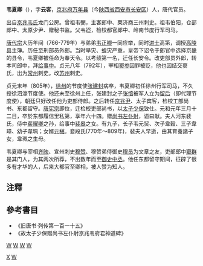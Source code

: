 '''韦夏卿'''（{{bd|743年||806年|catIdx=W}}），字'''云客'''，[[京兆府|京兆府]][[万年县_(北周)|万年县]]（今[[陕西省|陕西省]][[西安市|西安市]][[长安区_(西安市)|长安区]]）人，唐代官员。

出自[[京兆韦氏|京兆韦氏]]龙门公房。曾祖韦弼，主客郎中、莱济商三州刺史。祖韦伯阳，仓部郎中、太原少尹、赠秘书监。父韦迢，检校都官郎中、岭南节度行军司马。

[[唐代宗|唐代宗]]大历年间（766-779年）与弟弟[[韦正卿|韦正卿]]一同应举，同时[[进士|进士]]高第，调授[[高陵县|高陵县]]主簿。历任至刑部员外郎。当时旱灾、蝗灾严重，皇帝下诏令于郎官中选择京畿的县令，韦夏卿被任命为奉天令。以考绩第一名，迁任长安令。改吏部员外郎，转本司郎中，拜[[给事中|给事中]]。贞元八年（792年），宰相[[窦参|窦参]]因罪被贬，他也因结交窦氏，出为[[常州|常州]]刺史。改[[苏州|苏州]]刺史。

贞元末年（805年），[[徐州|徐州]]的节度使[[张建封|张建封]]病卒，韦夏卿初任徐州行军司马，不久授徐泗濠节度使。他还未至徐州上任，张建封之子[[张愔|张愔]]被军人立为[[留后|留后]]（即代理节度使），朝廷只好改任他为吏部侍郎。之后转任[[京兆尹|京兆尹]]、太子宾客，检校工部尚书、东都留守。[[唐宪宗|唐宪宗]]即位，迁检校吏部尚书，以[[太子少保|太子少保]]致仕。元和元年三月十二日，卒於东都履信里私第，享年六十四。赠[[尚书左仆射|尚书左仆射]]，谥曰献。夫人河东裴氏，侍中[[裴耀卿|裴耀卿]]之孙，给事中[[裴皋|裴皋]]之女。有九子，长子韦元贸、次子韋穀、三子韋璋、幼子韋珮；女婿[[元稹|元稹]]。妾段氏(770年～809年)，裴夫人早逝，由其育養諸子女，韋珮之生母。

韦夏卿与宰相[[齐映|齐映]]、宣州刺史[[穆赞|穆赞]]、穆赞弟侍御史[[穆员|穆员]]为文章之友，吏部郎中[[窦群|窦群]]是其门人，为其两次所荐，不出数年而至[[御史中丞|御史中丞]]。他任东都留守期间，征辟了很多有才华的人，后来大都官至卿相，被人赞为知人。

==注釋==
{{reflist|2}}

==參考書目==
*《旧唐书·列传第一百一十五》
*《故太子少保赠尚书左仆射京兆韦府君神道碑》

[[Category:京兆韦氏|X]]
[[Category:西安人|W]]
[[category:唐朝常州刺史|W]]
[[category:唐朝苏州刺史|W]]
[[category:唐朝吏部侍郎|W]]
[[category:唐朝太子少保|W]]